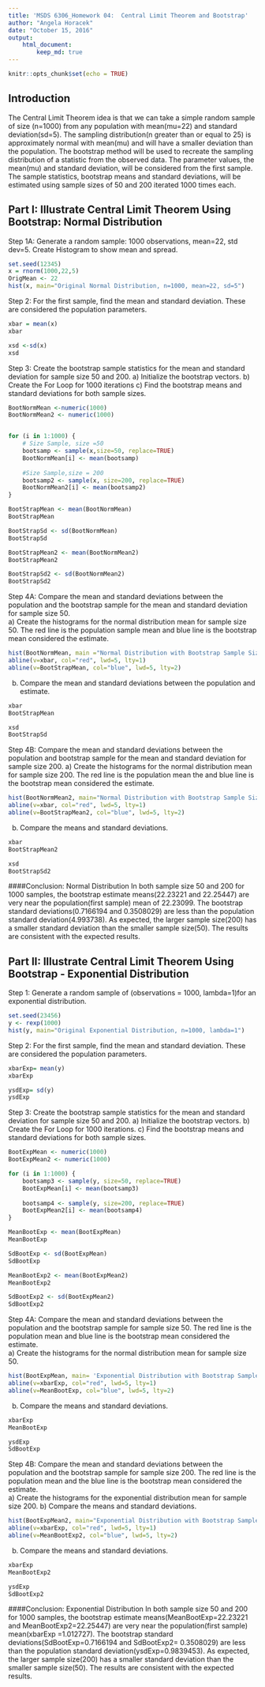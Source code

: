```yaml
---
title: 'MSDS 6306_Homework 04:  Central Limit Theorem and Bootstrap'
author: "Angela Horacek"
date: "October 15, 2016"
output: 
    html_document:
        keep_md: true
---
```


```r
knitr::opts_chunk$set(echo = TRUE)
```

 
 
## Introduction
The Central Limit Theorem idea is that we can take a simple random sample 
of size (n=1000) from any population with mean(mu=22) and standard deviation(sd=5).  The sampling distribution(n greater than or equal to 25) is approximately normal with mean(mu) 
and will have a smaller deviation than the population. The bootstrap method will 
be used to recreate the sampling distribution of a statistic from the observed data.
The parameter values, the mean(mu) and standard deviation, will be considered from 
the first sample.  The sample statistics, bootstrap means and standard deviations, will be estimated using sample sizes of 50 and 200 iterated 1000 times each.

## Part I:  Illustrate Central Limit Theorem Using Bootstrap: Normal Distribution                                                               

Step 1A: Generate a random sample:  1000 observations, mean=22, std dev=5.
Create Histogram to show mean and spread.

```r
set.seed(12345)
x = rnorm(1000,22,5)
OrigMean <- 22
hist(x, main="Original Normal Distribution, n=1000, mean=22, sd=5")
```



Step 2:  For the first sample, find the mean and standard deviation. These are considered the population parameters.

```r
xbar = mean(x)
xbar

xsd <-sd(x)
xsd
```


Step 3:  Create the bootstrap sample statistics for the mean and standard deviation for sample size 50 and 200. 
a) Initialize the bootstrap vectors.
b) Create the For Loop for 1000 iterations
c) Find the bootstrap means and standard deviations for both sample sizes.

```r
BootNormMean <-numeric(1000)
BootNormMean2 <- numeric(1000)


for (i in 1:1000) {
    # Size Sample, size =50
    bootsamp <- sample(x,size=50, replace=TRUE)
    BootNormMean[i] <- mean(bootsamp)
    
    #Size Sample,size = 200
    bootsamp2 <- sample(x, size=200, replace=TRUE)
    BootNormMean2[i] <- mean(bootsamp2)
}

BootStrapMean <- mean(BootNormMean)
BootStrapMean

BootStrapSd <- sd(BootNormMean)
BootStrapSd

BootStrapMean2 <- mean(BootNormMean2)
BootStrapMean2

BootStrapSd2 <- sd(BootNormMean2)
BootStrapSd2
```


Step 4A:  Compare the mean and standard deviations between the population and the bootstrap sample for the mean and standard deviation for sample size 50.   
a) Create the histograms for the normal distribution mean for sample size 50. The red line is the population sample mean and blue line is the bootstrap mean considered the estimate.

```r
hist(BootNormMean, main ="Normal Distribution with Bootstrap Sample Size=50", xlab = "Red Line:  Population Mean,  Blue Line: Bootstrap Mean")
abline(v=xbar, col="red", lwd=5, lty=1)
abline(v=BootStrapMean, col="blue", lwd=5, lty=2)
```

b) Compare the mean and standard deviations between the population and estimate.  

```r
xbar
BootStrapMean

xsd
BootStrapSd
```


Step 4B:  Compare the mean and standard deviations between the population and bootstrap sample for the mean and standard deviation for sample size 200.
a) Create the histograms for the normal distribution mean for sample size 200. The red line is the population mean the and blue line is the bootstrap mean considered the estimate.

```r
hist(BootNormMean2, main="Normal Distribution with Bootstrap Sample Size=200")
abline(v=xbar, col="red", lwd=5, lty=1)
abline(v=BootStrapMean2, col="blue", lwd=5, lty=2)
```


b) Compare the means and standard deviations.

```r
xbar
BootStrapMean2

xsd
BootStrapSd2
```

####Conclusion:  Normal Distribution
In both sample size 50 and 200 for 1000 samples, the bootstrap estimate means(22.23221 and 22.25447) are very near the population(first sample) mean of 22.23099.  The bootstrap standard deviations(0.7166194 and 0.3508029) are less than the population standard deviation(4.993738). As expected, the larger sample size(200) has a smaller standard deviation than the smaller sample size(50).  The results are consistent with the expected results.  


## Part II:  Illustrate Central Limit Theorem Using Bootstrap - Exponential Distribution 

Step 1: Generate a random sample of (observations = 1000, lambda=1)for an exponential distribution.

```r
set.seed(23456)
y <- rexp(1000)
hist(y, main="Original Exponential Distribution, n=1000, lambda=1")
```

Step 2:  For the first sample, find the mean and standard deviation. These are considered the population parameters.

```r
xbarExp= mean(y)
xbarExp 

ysdExp= sd(y)
ysdExp 
```


Step 3:  Create the bootstrap sample statistics for the mean and standard deviation for sample size 50 and 200. 
a) Initialize the bootstrap vectors.
b) Create the For Loop for 1000 iterations.
c) Find the bootstrap means and standard deviations for both sample sizes. 

```r
BootExpMean <- numeric(1000)
BootExpMean2 <- numeric(1000)

for (i in 1:1000) {
    bootsamp3 <- sample(y, size=50, replace=TRUE)
    BootExpMean[i] <- mean(bootsamp3) 
    
    bootsamp4 <- sample(y, size=200, replace=TRUE)
    BootExpMean2[i] <- mean(bootsamp4)
}

MeanBootExp <- mean(BootExpMean)
MeanBootExp

SdBootExp <- sd(BootExpMean)
SdBootExp

MeanBootExp2 <- mean(BootExpMean2)
MeanBootExp2

SdBootExp2 <- sd(BootExpMean2)
SdBootExp2
```


Step 4A:  Compare the mean and standard deviations between the population and the bootstrap sample for sample size 50. The red line is the population mean and blue line is the bootstrap mean considered the estimate.  
a) Create the histograms for the normal distribution mean for sample size 50.

```r
hist(BootExpMean, main= 'Exponential Distribution with Bootstrap Sample Size=50')
abline(v=xbarExp, col="red", lwd=5, lty=1)
abline(v=MeanBootExp, col="blue", lwd=5, lty=2)
```


b) Compare the means and standard deviations.

```r
xbarExp 
MeanBootExp

ysdExp 
SdBootExp
```


Step 4B:  Compare the mean and standard deviations between the population and the bootstrap sample for sample size 200. The red line is the population mean and the blue line is the bootstrap mean considered the estimate.  
a) Create the histograms for the exponential distribution mean for sample size 200. 
b) Compare the means and standard deviations. 

```r
hist(BootExpMean2, main="Exponential Distribution with Bootstrap Sample Size=200")
abline(v=xbarExp, col="red", lwd=5, lty=1)
abline(v=MeanBootExp2, col="blue", lwd=5, lty=2)
```

b) Compare the means and standard deviations. 

```r
xbarExp 
MeanBootExp2

ysdExp 
SdBootExp2
```

####Conclusion: Exponential Distribution
In both sample size 50 and 200 for 1000 samples, the bootstrap estimate means(MeanBootExp=22.23221 and MeanBootExp2=22.25447) are very near the population(first sample) mean(xbarExp =1.012727).  The bootstrap standard deviations(SdBootExp=0.7166194 and SdBootExp2= 0.3508029) are less than the population standard deviation(ysdExp=0.9839453). As expected, the larger sample size(200) has a smaller standard deviation than the smaller sample size(50).  The results are consistent with the expected results.  


 


